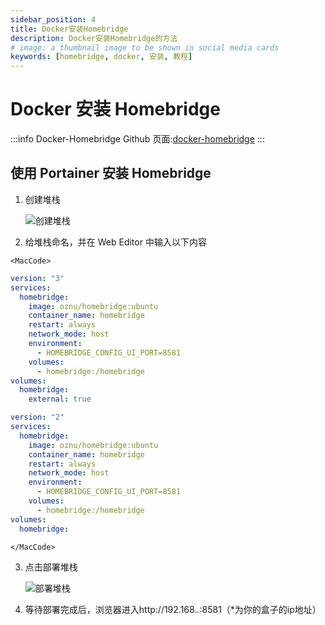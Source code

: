 ```yaml
---
sidebar_position: 4
title: Docker安装Homebridge
description: Docker安装Homebridge的方法
# image: a thumbnail image to be shown in social media cards
keywords: [homebridge, docker, 安装, 教程]
---
```



# Docker 安装 Homebridge

:::info
Docker-Homebridge Github 页面:[docker-homebridge](https://github.com/oznu/docker-homebridge)
:::

## 使用 Portainer 安装 Homebridge

1. 创建堆栈

   ![创建堆栈](../assets/1.png)

2. 给堆栈命名，并在 Web Editor 中输入以下内容

```mdx-code-block
<MacCode>
```

<Tabs>
  <TabItem value="3" label="version 3" default>

```yaml showLineNumbers
version: "3"
services:
  homebridge:
    image: oznu/homebridge:ubuntu
    container_name: homebridge
    restart: always
    network_mode: host
    environment:
      - HOMEBRIDGE_CONFIG_UI_PORT=8581
    volumes:
      - homebridge:/homebridge
volumes:
  homebridge:
    external: true
```

  </TabItem>
  <TabItem value="2" label="version 2">

```yaml showLineNumbers
version: "2"
services:
  homebridge:
    image: oznu/homebridge:ubuntu
    container_name: homebridge
    restart: always
    network_mode: host
    environment:
      - HOMEBRIDGE_CONFIG_UI_PORT=8581
    volumes:
      - homebridge:/homebridge
volumes:
  homebridge:
```

  </TabItem>
</Tabs>

```mdx-code-block
</MacCode>
```

3. 点击部署堆栈

   ![部署堆栈](../assets/2.png)

4. 等待部署完成后，浏览器进入http://192.168.*.*:8581（*为你的盒子的ip地址）
